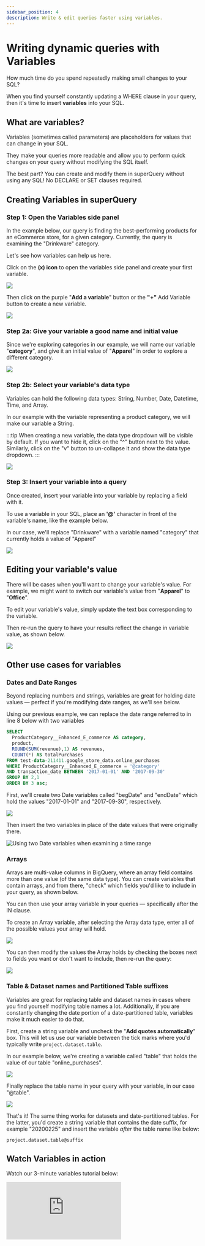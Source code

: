 ```yaml
---
sidebar_position: 4
description: Write & edit queries faster using variables.
---
```


# Writing dynamic queries with Variables

How much time do you spend repeatedly making small changes to your SQL?

When you find yourself constantly updating a WHERE clause in your query, then it's time to insert **variables** into your SQL.

## What are variables?

Variables (sometimes called parameters) are placeholders for values that can change in your SQL.

They make your queries more readable and allow you to perform quick changes on your query without modifying the SQL itself.

The best part? You can create and modify them in superQuery without using any SQL! No DECLARE or SET clauses required.

## Creating Variables in superQuery

### Step 1: Open the Variables side panel

In the example below, our query is finding the best-performing products for an eCommerce store, for a given category. Currently, the query is examining the "Drinkware" category.

Let's see how variables can help us here.

Click on the **(x) icon** to open the variables side panel and create your first variable.

![](../../../static/img/superquery/image-114.png)

Then click on the purple "**Add a variable**" button or the **"+"** Add Variable button to create a new variable.

![](../../../static/img/superquery/image-113.png)

### Step 2a: Give your variable a good name and initial value

Since we're exploring categories in our example, we will name our variable "**category**", and give it an initial value of "**Apparel**" in order to explore a different category.

![](../../../static/img/superquery/image-116.png)

### Step 2b: Select your variable's data type

<!-- textlint-disable max-comma -->

Variables can hold the following data types: String, Number, Date, Datetime, Time, and Array.

<!-- textlint-enable -->

In our example with the variable representing a product category, we will make our variable a String.

:::tip
When creating a new variable, the data type dropdown will be visible by default. If you want to hide it, click on the "^" button next to the value. Similarly, click on the "v" button to un-collapse it and show the data type dropdown.
:::

![](../../../static/img/superquery/image-115.png)

### Step 3: Insert your variable into a query

Once created, insert your variable into your variable by replacing a field with it.

To use a variable in your SQL, place an **'@'** character in front of the variable's name, like the example below.

In our case, we'll replace "Drinkware" with a variable named "category" that currently holds a value of "Apparel"

![](../../../static/img/superquery/14.08.45.gif)

## Editing your variable's value

There will be cases when you'll want to change your variable's value. For example, we might want to switch our variable's value from "**Apparel**" to "**Office**".

To edit your variable's value, simply update the text box corresponding to the variable.

Then re-run the query to have your results reflect the change in variable value, as shown below.

![](../../../static/img/superquery/14.19.38.gif)

## Other use cases for variables

### Dates and Date Ranges

Beyond replacing numbers and strings, variables are great for holding date values &mdash; perfect if you're modifying date ranges, as we'll see below.

Using our previous example, we can replace the date range referred to in line 8 below with two variables

```sql
SELECT
  ProductCategory__Enhanced_E_commerce AS category,
  product,
  ROUND(SUM(revenue),1) AS revenues,
  COUNT(*) AS totalPurchases
FROM test-data-211411.google_store_data.online_purchases
WHERE ProductCategory__Enhanced_E_commerce = '@category'
AND transaction_date BETWEEN '2017-01-01' AND '2017-09-30'
GROUP BY 2,1
ORDER BY 3 asc;
```

First, we'll create two Date variables called "begDate" and "endDate" which hold the values "2017-01-01" and "2017-09-30", respectively.

![](../../../static/img/superquery/image-117.png)

Then insert the two variables in place of the date values that were originally there.

![Using two Date variables when examining a time range](../../../static/img/superquery/image-118.png)

### Arrays

Arrays are multi-value columns in BigQuery, where an array field contains more than one value (of the same data type). You can create variables that contain arrays, and from there, "check" which fields you'd like to include in your query, as shown below.

You can then use your array variable in your queries &mdash; specifically after the IN clause.

To create an Array variable, after selecting the Array data type, enter all of the possible values your array will hold.

![](../../../static/img/superquery/image-119.png)

You can then modify the values the Array holds by checking the boxes next to fields you want or don't want to include, then re-run the query:

![](../../../static/img/superquery/arrayquery.gif)

### Table & Dataset names and Partitioned Table suffixes

Variables are great for replacing table and dataset names in cases where you find yourself modifying table names a lot. Additionally, if you are constantly changing the date portion of a date-partitioned table, variables make it much easier to do that.

First, create a string variable and uncheck the "**Add quotes automatically**" box. This will let us use our variable between the tick marks where you'd typically write `project.dataset.table`.

In our example below, we're creating a variable called "table" that holds the value of our table "online_purchases".

![](../../../static/img/superquery/image-15.png)

Finally replace the table name in your query with your variable, in our case "@table".

![](../../../static/img/superquery/image-17.png)

That's it! The same thing works for datasets and date-partitioned tables. For the latter, you'd create a string variable that contains the date suffix, for example "20200225" and insert the variable _after_ the table name like below:

`project.dataset.table@suffix`

## Watch Variables in action

Watch our 3-minute variables tutorial below:

<div style={{ position: 'relative', 'padding-bottom': '56.25%', height: 0 }}>
  <iframe
    src="https://www.loom.com/embed/1c9cb4b255914817b095295a83971275"
    frameborder="0"
    webkitallowfullscreen
    mozallowfullscreen
    allowfullscreen
    style={{
      position: 'absolute',
      top: 0,
      left: 0,
      width: '100%',
      height: '100%',
    }}></iframe>
</div>

